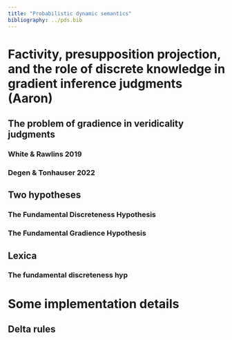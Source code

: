 ```yaml
---
title: "Probabilistic dynamic semantics"
bibliography: ../pds.bib
---
```


# Factivity, presupposition projection, and the role of discrete knowledge in gradient inference judgments (Aaron)

## The problem of gradience in veridicality judgments

### White & Rawlins 2019

### Degen & Tonhauser 2022

## Two hypotheses

### The Fundamental Discreteness Hypothesis

### The Fundamental Gradience Hypothesis

## Lexica

### The fundamental discreteness hyp

# Some implementation details

## Delta rules
